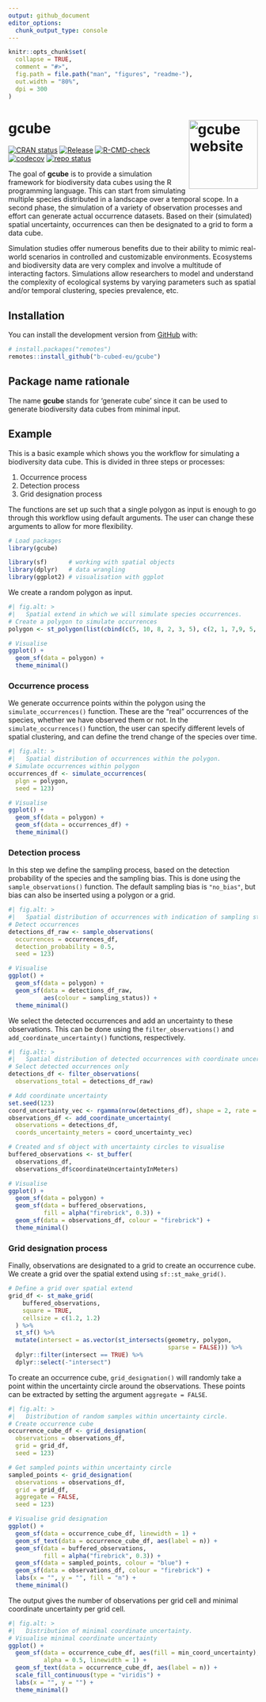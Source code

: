 ```yaml
---
output: github_document
editor_options: 
  chunk_output_type: console
---
```


<!-- README.md is generated from README.Rmd. Please edit that file -->

```r
knitr::opts_chunk$set(
  collapse = TRUE,
  comment = "#>",
  fig.path = file.path("man", "figures", "readme-"),
  out.width = "80%",
  dpi = 300
)
```

# gcube <a href="https://b-cubed-eu.github.io/gcube/"><img src="man/figures/logo.png" align="right" height="139" alt="gcube website" /></a>

<!-- badges: start -->

[![CRAN status](https://www.r-pkg.org/badges/version/gcube)](https://CRAN.R-project.org/package=gcube)
[![Release](https://img.shields.io/github/release/b-cubed-eu/gcube.svg)](https://github.com/b-cubed-eu/gcube/releases)
[![R-CMD-check](https://github.com/b-cubed-eu/gcube/actions/workflows/check_on_different_r_os.yml/badge.svg)](https://github.com/b-cubed-eu/gcube/actions/workflows/check_on_different_r_os.yml) [![codecov](https://codecov.io/gh/b-cubed-eu/gcube/branch/main/graph/badge.svg)](https://app.codecov.io/gh/b-cubed-eu/gcube/)
[![repo status](https://www.repostatus.org/badges/latest/wip.svg)](https://www.repostatus.org/#wip)

<!-- badges: end -->

The goal of **gcube** is to provide a simulation framework for biodiversity data cubes using the R programming language. This can start from simulating multiple species distributed in a landscape over a temporal scope. In a second phase, the simulation of a variety of observation processes and effort can generate actual occurrence datasets. Based on their (simulated) spatial uncertainty, occurrences can then be designated to a grid to form a data cube.

Simulation studies offer numerous benefits due to their ability to mimic real-world scenarios in controlled and customizable environments. Ecosystems and biodiversity data are very complex and involve a multitude of interacting factors. Simulations allow researchers to model and understand the complexity of ecological systems by varying parameters such as spatial and/or temporal clustering, species prevalence, etc.

## Installation

You can install the development version from [GitHub](https://github.com/) with:

``` r
# install.packages("remotes")
remotes::install_github("b-cubed-eu/gcube")
```

## Package name rationale

The name **gcube** stands for 'generate cube' since it can be used to generate biodiversity data cubes from minimal input.

## Example

This is a basic example which shows you the workflow for simulating a biodiversity data cube.
This is divided in three steps or processes:

1.  Occurrence process
2.  Detection process
3.  Grid designation process

The functions are set up such that a single polygon as input is enough to go through this workflow using default arguments.
The user can change these arguments to allow for more flexibility.


```r
# Load packages
library(gcube)

library(sf)      # working with spatial objects
library(dplyr)   # data wrangling
library(ggplot2) # visualisation with ggplot
```

We create a random polygon as input.

```r
#| fig.alt: >
#|   Spatial extend in which we will simulate species occurrences.
# Create a polygon to simulate occurrences
polygon <- st_polygon(list(cbind(c(5, 10, 8, 2, 3, 5), c(2, 1, 7,9, 5, 2))))

# Visualise
ggplot() + 
  geom_sf(data = polygon) +
  theme_minimal()
```

### Occurrence process

We generate occurrence points within the polygon using the `simulate_occurrences()` function.
These are the "real" occurrences of the species, whether we have observed them or not. 
In the `simulate_occurrences()` function, the user can specify different levels of spatial clustering, and can define the trend change of the species over time.

```r
#| fig.alt: >
#|   Spatial distribution of occurrences within the polygon.
# Simulate occurrences within polygon
occurrences_df <- simulate_occurrences(
  plgn = polygon,
  seed = 123)

# Visualise
ggplot() + 
  geom_sf(data = polygon) +
  geom_sf(data = occurrences_df) +
  theme_minimal()
```

### Detection process

In this step we define the sampling process, based on the detection probability of the species and the sampling bias.
This is done using the `sample_observations()` function.
The default sampling bias is `"no_bias"`, but bias can also be inserted using a polygon or a grid.

```r
#| fig.alt: >
#|   Spatial distribution of occurrences with indication of sampling status.
# Detect occurrences
detections_df_raw <- sample_observations(
  occurrences = occurrences_df,
  detection_probability = 0.5,
  seed = 123)

# Visualise
ggplot() + 
  geom_sf(data = polygon) +
  geom_sf(data = detections_df_raw,
          aes(colour = sampling_status)) +
  theme_minimal()
```

We select the detected occurrences and add an uncertainty to these observations.
This can be done using the `filter_observations()` and `add_coordinate_uncertainty()` functions, respectively.

```r
#| fig.alt: >
#|   Spatial distribution of detected occurrences with coordinate uncertainty.
# Select detected occurrences only
detections_df <- filter_observations(
  observations_total = detections_df_raw)

# Add coordinate uncertainty
set.seed(123)
coord_uncertainty_vec <- rgamma(nrow(detections_df), shape = 2, rate = 6)
observations_df <- add_coordinate_uncertainty(
  observations = detections_df,
  coords_uncertainty_meters = coord_uncertainty_vec)

# Created and sf object with uncertainty circles to visualise
buffered_observations <- st_buffer(
  observations_df,
  observations_df$coordinateUncertaintyInMeters)

# Visualise
ggplot() + 
  geom_sf(data = polygon) +
  geom_sf(data = buffered_observations,
          fill = alpha("firebrick", 0.3)) +
  geom_sf(data = observations_df, colour = "firebrick") +
  theme_minimal()
```

### Grid designation process

Finally, observations are designated to a grid to create an occurrence cube.
We create a grid over the spatial extend using `sf::st_make_grid()`. 

```r
# Define a grid over spatial extend
grid_df <- st_make_grid(
    buffered_observations,
    square = TRUE,
    cellsize = c(1.2, 1.2)
  ) %>%
  st_sf() %>%
  mutate(intersect = as.vector(st_intersects(geometry, polygon,
                                             sparse = FALSE))) %>%
  dplyr::filter(intersect == TRUE) %>%
  dplyr::select(-"intersect")
```

To create an occurrence cube, `grid_designation()` will randomly take a point within the uncertainty circle around the observations.
These points can be extracted by setting the argument `aggregate = FALSE`.

```r
#| fig.alt: >
#|   Distribution of random samples within uncertainty circle.
# Create occurrence cube
occurrence_cube_df <- grid_designation(
  observations = observations_df,
  grid = grid_df,
  seed = 123)

# Get sampled points within uncertainty circle
sampled_points <- grid_designation(
  observations = observations_df,
  grid = grid_df,
  aggregate = FALSE,
  seed = 123)

# Visualise grid designation
ggplot() +
  geom_sf(data = occurrence_cube_df, linewidth = 1) +
  geom_sf_text(data = occurrence_cube_df, aes(label = n)) +
  geom_sf(data = buffered_observations,
          fill = alpha("firebrick", 0.3)) +
  geom_sf(data = sampled_points, colour = "blue") +
  geom_sf(data = observations_df, colour = "firebrick") +
  labs(x = "", y = "", fill = "n") +
  theme_minimal()
```

The output gives the number of observations per grid cell and minimal coordinate uncertainty per grid cell.

```r
#| fig.alt: >
#|   Distribution of minimal coordinate uncertainty.
# Visualise minimal coordinate uncertainty
ggplot() +
  geom_sf(data = occurrence_cube_df, aes(fill = min_coord_uncertainty),
          alpha = 0.5, linewidth = 1) +
  geom_sf_text(data = occurrence_cube_df, aes(label = n)) +
  scale_fill_continuous(type = "viridis") +
  labs(x = "", y = "") +
  theme_minimal()
```
